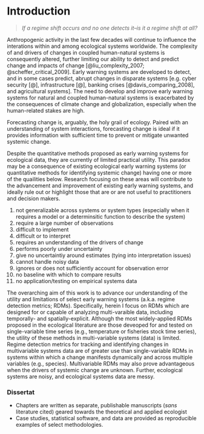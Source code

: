 # Introduction {#intro-chapter}

>*If a regime shift occurs and no one detects it--is it a regime shift at all?*

Anthropogenic activity in the last few decades will continue to influence the interations within and among ecological systems worldwide. The complexity of and drivers of changes in coupled human-natural systems is consequently altered, further limiting our ability to detect and predict change and impacts of change [@liu_complexity_2007; @scheffer_critical_2009]. Early warning systems are developed to detect,  and in some cases predict, abrupt changes in disparate systems [e.g. cyber security [@], infrastructure [@], banking crises [@davis_comparing_2008], and agricultural systems]. The need to develop and improve early warning systems for natural and coupled human-natural systems is exacerbated by the consequences of climate change and globalization, especially when the human-related stakes are high. 

Forecasting change is, arguably, the holy grail of ecology. Paired with an understanding of system interactions, forecasting change is ideal if it provides information with sufficient time to prevent or mitigate unwanted systemic change. 

Despite the quantitative methods proposed as early warning systems for ecological data, they are currently of limited practical utility. This paradox may be a consequence of existing ecological early warning systems (or quantitative methods for identifying systemic change)  having one or more of the  quailities below. Research focusing on these areas will contribute to the advancement and improvement of existing early warning systems, and ideally rule out or highlight those that are or are not useful to practitioners and decision makers. 

  1. not generalizable across systems or system types (especially when it requires a model or a determinsitic function to describe the system) 
  1. require a large number of observations  
  1. difficult to implement   
  1. difficult or to interpret   
  1. requires an understanding of the drivers of change  
  1. performs poorly under uncertainty
  1. give no uncertaintiy around estimates (tying into interpretation issues)  
  1. cannot handle noisy data
  1. ignores or does not sufficiently account for observation error  
  1. no baseline with which to compare results
  1. no application/testing on empirical systems data


The overarching aim of this work is to advance our understanding of the utility and limitations of select early warning systems (a.k.a. regime detection metrics; RDMs). Specifically, herein I focus on RDMs which are designed for or capable of analyzing multi-varaible data, including temporally- and spatially-explicit. Although the most widely-applied RDMs proposed in the ecological literature are those deveoped for and tested on single-variable time series (e.g., temperature or fisheries stock time series), the utility of these methods in multi-variable systems (data) is limited. Regime detection metrics for tracking and identifying changes in multivariable systems data are of greater use than single-variable RDMs in systems within which a change manifests dynamically and across multiple variables (e.g., species). Multivariable RDMs may also prove advantageous when the drivers of systemic change are unknown. Further, ecological systems are noisy, and ecological systems data are messy. 

### Dissertat

  - Chapters are written as separate, publishable manuscripts (*sans* literature cited) geared towards the theoretical and applied ecologist   
  - Case studies, statistical software, and data are provided as reproducible examples of select methodologies. 

